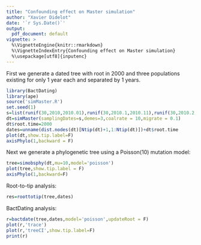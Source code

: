 ```yaml
---
title: "Confounding effect on Master simulation"
author: "Xavier Didelot"
date: '`r Sys.Date()`'
output:
  pdf_document: default
vignette: >
  %\VignetteEngine{knitr::rmarkdown}
  %\VignetteIndexEntry{Confounding effect on Master simulation}
  %\usepackage[utf8]{inputenc}
---
```


First we generate a dated tree with root in 2000 and three populations existing for only 1 year each and separated by 1 years.

```r
library(BactDating)
library(ape)
source('simMaster.R')
set.seed(1)
s=list(runif(30,2010,2010.01),runif(30,2010.1,2010.11),runif(30,2010.2,2010.21))
dt=simMaster(samplingDates=s,demes=3,coalrate = 10,migrate = 0.1)
dt$root.time=2000
dates=unname(dist.nodes(dt)[Ntip(dt)+1,1:Ntip(dt)])+dt$root.time
plot(dt,show.tip.label=F)
axisPhylo(1,backward = F)
```

Next we generate a phylogenetic tree using a Poisson(10) mutation model:
```r
tree=simobsphy(dt,mu=10,model='poisson')
plot(tree,show.tip.label = F)
axisPhylo(1,backward=F)
```


Root-to-tip analysis:
```r
res=roottotip(tree,dates)
```

BactDating analysis:

```r
r=bactdate(tree,dates,model='poisson',updateRoot = F)
plot(r,'trace')
plot(r,'treeCI',show.tip.label=F)
print(r)
```
